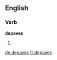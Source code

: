 
==English==

===Verb===
'''depaves'''

# {{third-person singular of|[[depave]]}}

[[de:depaves]]
[[fr:depaves]]